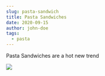 ```yaml
---
slug: pasta-sandwich
title: Pasta Sandwiches
date: 2020-09-15
author: john-doe
tags:
  - pasta
---
```

Pasta Sandwiches are a hot new trend 

[![](http://img.youtube.com/vi/0pM3M1Z051A/0.jpg)](http://www.youtube.com/watch?v=0pM3M1Z051A "")